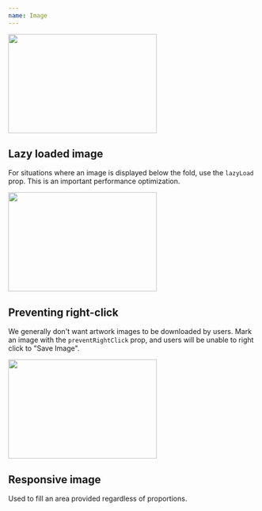 ```yaml
---
name: Image
---
```


<Playground>
  <Image
    width="300px"
    height="200px"
    src="https://picsum.photos/300/300/?random"
  />
</Playground>

## Lazy loaded image

For situations where an image is displayed below the fold, use the `lazyLoad`
prop. This is an important performance optimization.

<Playground>
  <Image
    lazyLoad
    width="300px"
    height="200px"
    src="https://picsum.photos/300/200/?random"
  />
</Playground>

## Preventing right-click

We generally don't want artwork images to be downloaded by users. Mark an image
with the `preventRightClick` prop, and users will be unable to right click to
"Save Image".

<Playground>
  <Image
    width="300px"
    height="200px"
    src="https://picsum.photos/300/200/?random"
    preventRightClick
  />
</Playground>

## Responsive image

Used to fill an area provided regardless of proportions.

<Playground>
  <BorderBox maxWidth="400px" width="100%" height="auto" p={0}>
    <ResponsiveImage src="https://picsum.photos/400/250/?random" />
  </BorderBox>
</Playground>
